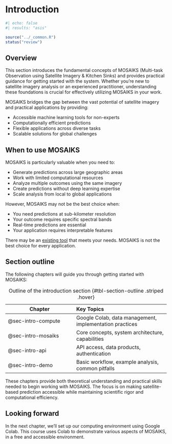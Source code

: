 # Introduction 
```r
#| echo: false
#| results: "asis"

source("../_common.R")
status("review")
```

## Overview

This section introduces the fundamental concepts of MOSAIKS (Multi-task Observation using Satellite Imagery & Kitchen Sinks) and provides practical guidance for getting started with the system. Whether you're new to satellite imagery analysis or an experienced practitioner, understanding these foundations is crucial for effectively utilizing MOSAIKS in your work.

MOSAIKS bridges the gap between the vast potential of satellite imagery and practical applications by providing:

- Accessible machine learning tools for non-experts
- Computationally efficient predictions
- Flexible applications across diverse tasks
- Scalable solutions for global challenges

## When to use MOSAIKS

MOSAIKS is particularly valuable when you need to:

- Generate predictions across large geographic areas
- Work with limited computational resources
- Analyze multiple outcomes using the same imagery
- Create predictions without deep learning expertise
- Scale analysis from local to global applications

However, MOSAIKS may not be the best choice when:

- You need predictions at sub-kilometer resolution
- Your outcome requires specific spectral bands
- Real-time predictions are essential
- Your application requires interpretable features

::: {.callout-tip}
There may be an [existing tool](https://github.com/satellite-image-deep-learning) that meets your needs. MOSAIKS is not the best choice for every application.
:::

## Section outline

The following chapters will guide you through getting started with MOSAIKS:

| Chapter | Key Topics |
|---------|:-----------|
| @sec-intro-compute | Google Colab, data management, implementation practices |
| @sec-intro-mosaiks | Core concepts, system architecture, capabilities |
| @sec-intro-api | API access, data products, authentication |
| @sec-intro-demo| Basic workflow, example analysis, common pitfalls |

: Outline of the introduction section {#tbl-section-outline .striped .hover}

These chapters provide both theoretical understanding and practical skills needed to begin working with MOSAIKS. The focus is on making satellite-based prediction accessible while maintaining scientific rigor and computational efficiency.

::: {.callout-note}
# Looking forward

In the next chapter, we'll set up our computing environment using Google Colab. This course uses Colab to demonstrate various aspects of MOSAIKS, in a free and accessible environment.
:::
